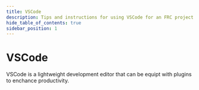 ```yaml
---
title: VSCode
description: Tips and instructions for using VSCode for an FRC project
hide_table_of_contents: true
sidebar_position: 1
---
```


# VSCode
VSCode is a lightweight development editor that can be equipt with plugins to enchance productivity.